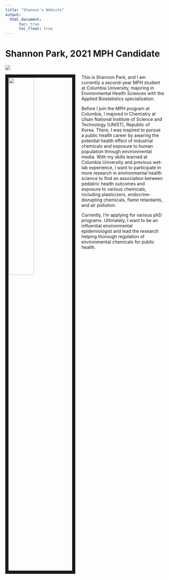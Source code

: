 ```yaml
---
title: "Shannon's Website"
output: 
  html_document:
      toc: true
      toc_float: true
---
```


# Shannon Park, 2021 MPH Candidate 

![](Hello.JPG)

<img src="IMG_4201.jpg" style="width:40%; border:10px solid; margin-right: 20px"align="left">


This is Shannon Park, and I am currently a second-year MPH student at Columbia University, majoring in Environmental Health Sciences with the Applied Biostatistics specialization. 

Before I join the MPH program at Columbia, I majored in Chemistry at Ulsan National Institute of Science and Technology (UNIST), Republic of Korea. There, I was inspired to pursue a public health career by awaring the potential health effect of industrial chemicals and exposure to human population through environmental media. With my skills learned at Columbia University and previous wet-lab experience, I want to participate in more research in environmental health science to find an association between pediatric health outcomes and exposure to various chemicals, including plasticizers, endocrine-disrupting chemicals, flame retardants, and air pollution.  

Currently, I'm applying for various phD programs. Ultimately, I want to be an influential environmental epidemiologist and lead the research helping thorough regulation of environmental chemicals for public health. 




